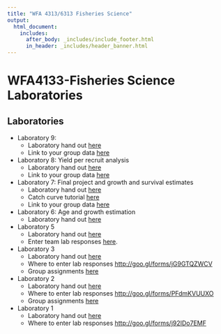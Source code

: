 ```yaml
---
title: "WFA 4313/6313 Fisheries Science"
output: 
  html_document:
    includes:
      after_body: _includes/include_footer.html
      in_header: _includes/header_banner.html 
---
```

<!--
library(knitr)
rmarkdown::render_site("labs.Rmd")# build website
-->

# WFA4133-Fisheries Science Laboratories

## Laboratories

* Laboratory 9: 
    * Laboratory hand out [here](Laboratory-09.html)
    * Link to your group data [here](http://mec685.cfr.msstate.edu/WFA4133/)
    

* Laboratory 8: Yield per recruit analysis
    * Laboratory hand out [here](Laboratory-08.html)
    * Link to your group data [here](http://mec685.cfr.msstate.edu/WFA4133/)
    

* Laboratory 7: Final project and growth and survival estimates
    * Laboratory hand out [here](Laboratory-07.html)
    * Catch curve tutorial [here](https://www.youtube.com/watch?v=TWzSeAs0Wzg&feature=youtu.be)
    * Link to your group data [here](http://mec685.cfr.msstate.edu/WFA4133/)
    
* Laboratory 6: Age and growth estimation
    * Laboratory hand out [here](Laboratory-06.html)

* Laboratory 5
    * Laboratory hand out [here](Laboratory-05.html)
    * Enter team lab responses [here](https://goo.gl/forms/69VkGMxxtbzdLPwD2).

* Laboratory 3
    * Laboratory hand out [here](Laboratory-03.html)
    * Where to enter lab responses [http://goo.gl/forms/jG9GTQZWCV](http://goo.gl/forms/jG9GTQZWCV)
    * Group assignments [here](lab-groups.html)

* Laboratory 2
    * Laboratory hand out [here](Laboratory-02.html)
    * Where to enter lab responses [http://goo.gl/forms/PFdmKVUUXO](http://goo.gl/forms/PFdmKVUUXO)
    * Group assignments [here](lab-groups.html)

* Laboratory 1
    * Laboratory hand out [here](Laboratory-01.html)
    * Where to enter lab responses [http://goo.gl/forms/j92IDo7EMF](http://goo.gl/forms/j92IDo7EMF)


